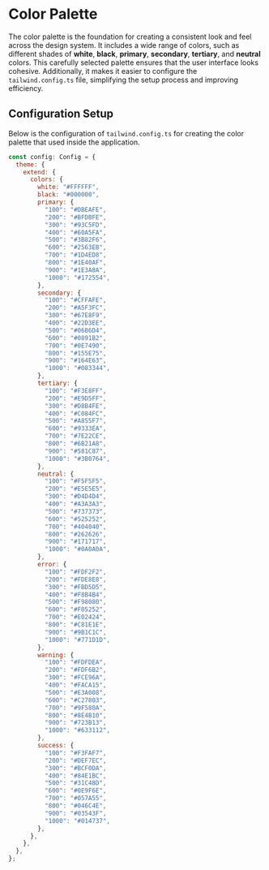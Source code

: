 
<Meta title="Style Guide/Color Palette" />

# Color Palette

The color palette is the foundation for creating a consistent look and feel across the design system. It includes a wide range of colors, such as different shades of **white**, **black**, **primary**, **secondary**, **tertiary**, and **neutral** colors. This carefully selected palette ensures that the user interface looks cohesive. Additionally, it makes it easier to configure the `tailwind.config.ts` file, simplifying the setup process and improving efficiency.

<ColorPalette>
  <ColorItem
    title="Greyscale"
    subtitle="Shades of white and black"
    colors={{
      White: "#FFFFFF",
      Black: "#000000",
    }}
  />
  <ColorItem
    title="Primary"
    subtitle="Shades of primary color"
    colors={{
      "100": "#DBEAFE",
      "200": "#BFDBFE",
      "300": "#93C5FD",
      "400": "#60A5FA",
      "500": "#3B82F6",
      "600": "#2563EB",
      "700": "#1D4ED8",
      "800": "#1E40AF",
      "900": "#1E3A8A",
      "1000": "#172554",
    }}
  />
  <ColorItem
    title="Secondary"
    subtitle="Shades of secondary color"
    colors={{
      "100": "#CFFAFE",
      "200": "#A5F3FC",
      "300": "#67E8F9",
      "400": "#22D3EE",
      "500": "#06B6D4",
      "600": "#0891B2",
      "700": "#0E7490",
      "800": "#155E75",
      "900": "#164E63",
      "1000": "#083344",
    }}
  />
  <ColorItem
    title="Tertiary"
    subtitle="Shades of tertiary color"
    colors={{
      "100": "#F3E8FF",
      "200": "#E9D5FF",
      "300": "#D8B4FE",
      "400": "#C084FC",
      "500": "#A855F7",
      "600": "#9333EA",
      "700": "#7E22CE",
      "800": "#6B21A8",
      "900": "#581C87",
      "1000": "#3B0764",
    }}
  />
  <ColorItem
    title="Neutral"
    subtitle="Shades of neutral color"
    colors={{
      "100": "#F5F5F5",
      "200": "#E5E5E5",
      "300": "#D4D4D4",
      "400": "#A3A3A3",
      "500": "#737373",
      "600": "#525252",
      "700": "#404040",
      "800": "#262626",
      "900": "#171717",
      "1000": "#0A0A0A",
    }}
  />
  <ColorItem
    title="Error"
    subtitle="Shades of error state with red color"
    colors={{
      "100": "#FDF2F2",
      "200": "#FDE8E8",
      "300": "#FBD5D5",
      "400": "#F8B4B4",
      "500": "#F98080",
      "600": "#F05252",
      "700": "#E02424",
      "800": "#C81E1E",
      "900": "#9B1C1C",
      "1000": "#771D1D",
    }}
  />
  <ColorItem
    title="Warning"
    subtitle="Shades of warning state with yellow color"
    colors={{
      "100": "#FDFDEA",
      "200": "#FDF6B2",
      "300": "#FCE96A",
      "400": "#FACA15",
      "500": "#E3A008",
      "600": "#C27803",
      "700": "#9F580A",
      "800": "#8E4B10",
      "900": "#723B13",
      "1000": "#633112",
    }}
  />
  <ColorItem
    title="Success"
    subtitle="Shades of success state with green color"
    colors={{
      "100": "#F3FAF7",
      "200": "#DEF7EC",
      "300": "#BCF0DA",
      "400": "#84E1BC",
      "500": "#31C48D",
      "600": "#0E9F6E",
      "700": "#057A55",
      "800": "#046C4E",
      "900": "#03543F",
      "1000": "#014737",
    }}
  />
</ColorPalette>

## Configuration Setup

Below is the configuration of `tailwind.config.ts` for creating the color palette that used inside the application.

```js
const config: Config = {
  theme: {
    extend: {
      colors: {
        white: "#FFFFFF",
        black: "#000000",
        primary: {
          "100": "#DBEAFE",
          "200": "#BFDBFE",
          "300": "#93C5FD",
          "400": "#60A5FA",
          "500": "#3B82F6",
          "600": "#2563EB",
          "700": "#1D4ED8",
          "800": "#1E40AF",
          "900": "#1E3A8A",
          "1000": "#172554",
        },
        secondary: {
          "100": "#CFFAFE",
          "200": "#A5F3FC",
          "300": "#67E8F9",
          "400": "#22D3EE",
          "500": "#06B6D4",
          "600": "#0891B2",
          "700": "#0E7490",
          "800": "#155E75",
          "900": "#164E63",
          "1000": "#083344",
        },
        tertiary: {
          "100": "#F3E8FF",
          "200": "#E9D5FF",
          "300": "#D8B4FE",
          "400": "#C084FC",
          "500": "#A855F7",
          "600": "#9333EA",
          "700": "#7E22CE",
          "800": "#6B21A8",
          "900": "#581C87",
          "1000": "#3B0764",
        },
        neutral: {
          "100": "#F5F5F5",
          "200": "#E5E5E5",
          "300": "#D4D4D4",
          "400": "#A3A3A3",
          "500": "#737373",
          "600": "#525252",
          "700": "#404040",
          "800": "#262626",
          "900": "#171717",
          "1000": "#0A0A0A",
        },
        error: {
          "100": "#FDF2F2",
          "200": "#FDE8E8",
          "300": "#FBD5D5",
          "400": "#F8B4B4",
          "500": "#F98080",
          "600": "#F05252",
          "700": "#E02424",
          "800": "#C81E1E",
          "900": "#9B1C1C",
          "1000": "#771D1D",
        },
        warning: {
          "100": "#FDFDEA",
          "200": "#FDF6B2",
          "300": "#FCE96A",
          "400": "#FACA15",
          "500": "#E3A008",
          "600": "#C27803",
          "700": "#9F580A",
          "800": "#8E4B10",
          "900": "#723B13",
          "1000": "#633112",
        },
        success: {
          "100": "#F3FAF7",
          "200": "#DEF7EC",
          "300": "#BCF0DA",
          "400": "#84E1BC",
          "500": "#31C48D",
          "600": "#0E9F6E",
          "700": "#057A55",
          "800": "#046C4E",
          "900": "#03543F",
          "1000": "#014737",
        },
      },
    },
  },
};
```
